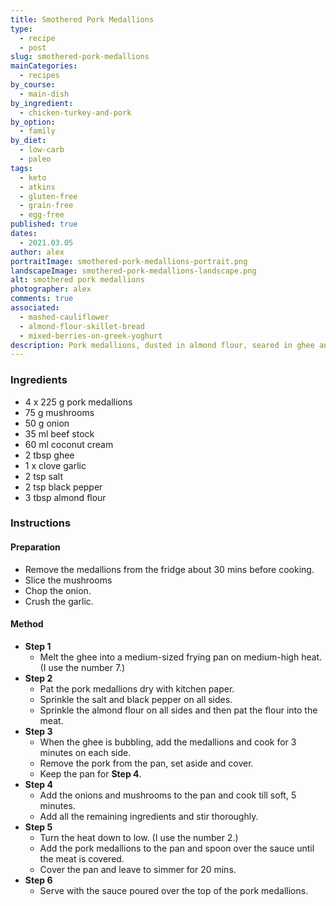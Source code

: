 ```yaml
---
title: Smothered Pork Medallions
type:
  - recipe
  - post
slug: smothered-pork-medallions
mainCategories: 
  - recipes
by_course:
  - main-dish
by_ingredient:
  - chicken-turkey-and-pork
by_option:
  - family
by_diet:
  - low-carb
  - paleo
tags:
  - keto
  - atkins
  - gluten-free
  - grain-free
  - egg-free
published: true
dates: 
  - 2021.03.05
author: alex
portraitImage: smothered-pork-medallions-portrait.png
landscapeImage: smothered-pork-medallions-landscape.png
alt: smothered pork medallions
photographer: alex
comments: true
associated: 
  - mashed-cauliflower
  - almond-flour-skillet-bread
  - mixed-berries-on-greek-yoghurt
description: Pork medallions, dusted in almond flour, seared in ghee and drenched in a creamy mushroom and onion sauce.
---
```


<Ingredients>

### Ingredients
    
  - 4 x 225 g pork medallions
  - 75 g mushrooms
  - 50 g onion
  - 35 ml beef stock
  - 60 ml coconut cream
  - 2 tbsp ghee
  - 1 x clove garlic
  - 2 tsp salt
  - 2 tsp black pepper
  - 3 tbsp almond flour

</Ingredients>

<Instructions>

### Instructions

#### Preparation

  - Remove the medallions from the fridge about 30 mins before cooking. 
  - Slice the mushrooms
  - Chop the onion.
  - Crush the garlic.

#### Method

  - **Step 1**
    -  Melt the ghee into a medium-sized frying pan on medium-high heat. (I use the number 7.)
  - **Step 2**
    - Pat the pork medallions dry with kitchen paper.
    - Sprinkle the salt and black pepper on all sides.
    - Sprinkle the almond flour on all sides and then pat the flour into the meat.
  - **Step 3**
    - When the ghee is bubbling, add the medallions and cook for 3 minutes on each side. 
    - Remove the pork from the pan, set aside and cover.
    - Keep the pan for **Step 4**.
  - **Step 4**
    - Add the onions and mushrooms to the pan and cook till soft, 5 minutes.
    - Add all the remaining ingredients and stir thoroughly.
  - **Step 5**
    - Turn the heat down to low. (I use the number 2.)
    - Add the pork medallions to the pan and spoon over the sauce until the meat is covered.
    - Cover the pan and leave to simmer for 20 mins.
  - **Step 6**
    - Serve with the sauce poured over the top of the pork medallions. 

</Instructions>